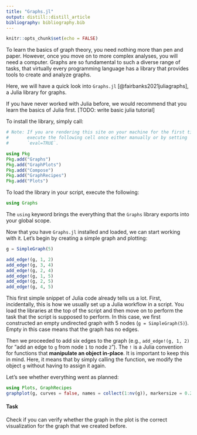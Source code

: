 ```yaml
---
title: "Graphs.jl"
output: distill::distill_article
bibliography: bibliography.bib
---
```


```r
knitr::opts_chunk$set(echo = FALSE)
```


To learn the basics of graph theory, you need nothing more than pen and paper.
However, once you move on to more complex analyses, you will need a computer.
Graphs are so fundamental to such a diverse range of tasks, that virtually every programming language has a library that provides tools to create and analyze graphs.

Here, we will have a quick look into `Graphs.jl` [@fairbanks2021juliagraphs], a Julia library for graphs.

If you have never worked with Julia before, we would recommend that you learn the basics of Julia first.
[TODO: write basic julia tutorial]

To install the library, simply call:

```julia
# Note: If you are rendering this site on your machine for the first time,
#       execute the following cell once either manually or by setting
#       `eval=TRUE`.
```

```julia
using Pkg
Pkg.add("Graphs")
Pkg.add("GraphPlots")
Pkg.add("Compose")
Pkg.add("GraphRecipes")
Pkg.add("Plots")
```

To load the library in your script, execute the following:

```julia
using Graphs
```

The `using` keyword brings the everything that the `Graphs` library exports into your global scope.

Now that you have `Graphs.jl` installed and loaded, we can start working with it.
Let's begin by creating a simple graph and plotting:

```julia
g = SimpleGraph(5)

add_edge!(g, 1, 2)
add_edge!(g, 3, 4)
add_edge!(g, 2, 4)
add_edge!(g, 1, 5)
add_edge!(g, 2, 5)
add_edge!(g, 4, 5)
```


This first simple snippet of Julia code already tells us a lot.
First, incidentally, this is how we usually set up a Julia workflow in a script.
You load the libraries at the top of the script and then move on to perform the task that the script is supposed to perform.
In this case, we first constructed an empty undirected graph with 5 nodes (`g = SimpleGraph(5)`).
Empty in this case means that the graph has no edges.

Then we proceeded to add six edges to the graph (e.g., `add_edge!(g, 1, 2)` for "add an edge to `g` from node `1` to node `2`").
The `!` is a Julia convention for functions that **manipulate an object in-place**.
It is important to keep this in mind.
Here, it means that by simply calling the function, we modify the object `g` without having to assign it again.

Let's see whether everything went as planned:

```julia
using Plots, GraphRecipes
graphplot(g, curves = false, names = collect(1:nv(g)), markersize = 0.2)
```

#### Task

Check if you can verify whether the graph in the plot is the correct visualization for the graph that we created before.






